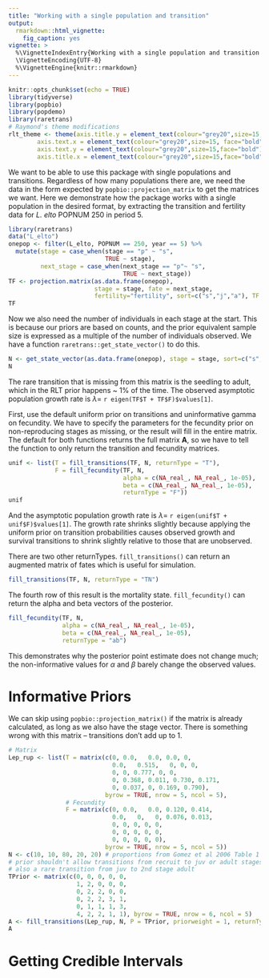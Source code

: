 ```yaml
---
title: "Working with a single population and transition"
output:
  rmarkdown::html_vignette:
    fig_caption: yes
vignette: >
  %\VignetteIndexEntry{Working with a single population and transition period}
  \VignetteEncoding{UTF-8}
  %\VignetteEngine{knitr::rmarkdown}
---
```


```r
knitr::opts_chunk$set(echo = TRUE)
library(tidyverse)
library(popbio)
library(popdemo)
library(raretrans)
# Raymond's theme modifications
rlt_theme <- theme(axis.title.y = element_text(colour="grey20",size=15,face="bold"),
        axis.text.x = element_text(colour="grey20",size=15, face="bold"),
        axis.text.y = element_text(colour="grey20",size=15,face="bold"),  
        axis.title.x = element_text(colour="grey20",size=15,face="bold"))

```

We want to be able to use this package with single populations and transitions. Regardless of how many populations there are, we need the data in the form expected by `popbio::projection_matrix` to get the matrices we want. Here we demonstrate how the package works with a single population in the desired format, by extracting the transition and fertility data for *L. elto* POPNUM 250 in period 5.

```r
library(raretrans)
data("L_elto")
onepop <- filter(L_elto, POPNUM == 250, year == 5) %>% 
  mutate(stage = case_when(stage == "p" ~ "s",
                           TRUE ~ stage),
         next_stage = case_when(next_stage == "p"~ "s",
                                TRUE ~ next_stage))
TF <- projection.matrix(as.data.frame(onepop), 
                        stage = stage, fate = next_stage, 
                        fertility="fertility", sort=c("s","j","a"), TF = TRUE)
TF
```

Now we also need the number of individuals in each stage at the start. This is because our priors are based on counts, and the prior equivalent sample size is expressed as a multiple of the number of individuals observed. We have a function `raretrans::get_state_vector()` to do this.

```r
N <- get_state_vector(as.data.frame(onepop), stage = stage, sort=c("s","j","a"))
N
```

The rare transition that is missing from this matrix is the seedling to adult, which in the RLT prior happens ~ 1% of the time. The observed asymptotic population growth rate is $\lambda =$ `r eigen(TF$T + TF$F)$values[1]`.

First, use the default uniform prior on transitions and uninformative gamma on fecundity. We have to specify the parameters for the fecundity prior on non-reproducing stages as missing, or the result will fill in the entire matrix. The default for both functions returns the full matrix **A**, so we have to tell the function to only return the transition and fecundity matrices. 

```r
unif <- list(T = fill_transitions(TF, N, returnType = "T"), 
             F = fill_fecundity(TF, N, 
                                alpha = c(NA_real_, NA_real_, 1e-05),
                                beta = c(NA_real_, NA_real_, 1e-05),
                                returnType = "F"))
unif
```

And the asymptotic population growth rate is $\lambda =$ `r eigen(unif$T + unif$F)$values[1]`. The growth rate shrinks slightly because applying the uniform prior on transition probabilities causes observed growth and survival transitions to shrink slightly relative to those that are unobserved. 

There are two other returnTypes. `fill_transitions()` can return an augmented matrix of fates which is useful for simulation.

```r
fill_transitions(TF, N, returnType = "TN")
```

The fourth row of this result is the mortality state. `fill_fecundity()` can return the alpha and beta vectors of the posterior.

```r
fill_fecundity(TF, N, 
               alpha = c(NA_real_, NA_real_, 1e-05),
               beta = c(NA_real_, NA_real_, 1e-05),
               returnType = "ab")
```

This demonstrates why the posterior point estimate does not change much; the non-informative values for $\alpha$ and $\beta$ barely change the observed values. 

# Informative Priors

We can skip using `popbio::projection_matrix()` if the matrix is already calculated, as long as we also have the stage vector. There is something wrong with this matrix -- transitions don't add up to 1.

```r
# Matrix
Lep_rup <- list(T = matrix(c(0, 0.0,   0.0, 0.0, 0,
                             0.0,   0.515,   0, 0, 0,
                             0, 0, 0.777, 0, 0,
                             0, 0.368, 0.011, 0.730, 0.171,
                             0, 0.037, 0, 0.169, 0.790), 
                           byrow = TRUE, nrow = 5, ncol = 5),
                # Fecundity
                F = matrix(c(0, 0.0,   0.0, 0.120, 0.414,
                             0.0,   0,   0, 0.076, 0.013,
                             0, 0, 0, 0, 0,
                             0, 0, 0, 0, 0,
                             0, 0, 0, 0, 0), 
                           byrow = TRUE, nrow = 5, ncol = 5))
N <- c(10, 10, 80, 20, 20) # proportions from Gomez et al 2006 Table 1 on boulders
# prior shouldn't allow transitions from recruit to juv or adult stages, and vice-versa
# also a rare transition from juv to 2nd stage adult
TPrior <- matrix(c(0, 0, 0, 0, 0,
                   1, 2, 0, 0, 0,
                   0, 2, 2, 0, 0,
                   0, 2, 2, 3, 1,
                   0, 1, 1, 1, 3,
                   4, 2, 2, 1, 1), byrow = TRUE, nrow = 6, ncol = 5)
A <- fill_transitions(Lep_rup, N, P = TPrior, priorweight = 1, returnType = "A")
A
```


# Getting Credible Intervals

